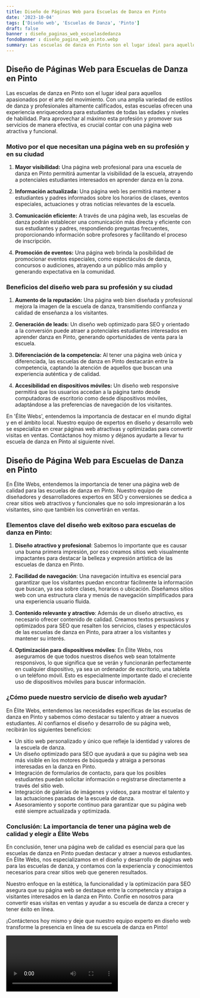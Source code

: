 ```yaml
---
title: Diseño de Páginas Web para Escuelas de Danza en Pinto
date: '2023-10-04'
tags: ['Diseño web', 'Escuelas de Danza', 'Pinto']
draft: false
banner : diseño_paginas_web_escuelasdedanza
fondoBanner : diseño_pagina_web_pinto.webp
summary: Las escuelas de danza en Pinto son el lugar ideal para aquellos apasionados por el arte del movimiento. Con una amplia variedad de estilos de danza y profesionales altamente calificados, estas escuelas ofrecen una experiencia enriquecedora para estudiantes de todas las edades y niveles de habilidad. Para aprovechar al máximo esta profesión y promover sus servicios de manera efectiva, es crucial contar con una página web atractiva y funcional.
---
```


## Diseño de Páginas Web para Escuelas de Danza en Pinto

Las escuelas de danza en Pinto son el lugar ideal para aquellos apasionados por el arte del movimiento. Con una amplia variedad de estilos de danza y profesionales altamente calificados, estas escuelas ofrecen una experiencia enriquecedora para estudiantes de todas las edades y niveles de habilidad. Para aprovechar al máximo esta profesión y promover sus servicios de manera efectiva, es crucial contar con una página web atractiva y funcional.

### Motivo por el que necesitan una página web en su profesión y en su ciudad

1. **Mayor visibilidad:** Una página web profesional para una escuela de danza en Pinto permitirá aumentar la visibilidad de la escuela, atrayendo a potenciales estudiantes interesados en aprender danza en la zona. 

2. **Información actualizada:** Una página web les permitirá mantener a estudiantes y padres informados sobre los horarios de clases, eventos especiales, actuaciones y otras noticias relevantes de la escuela.

3. **Comunicación eficiente:** A través de una página web, las escuelas de danza podrán establecer una comunicación más directa y eficiente con sus estudiantes y padres, respondiendo preguntas frecuentes, proporcionando información sobre profesores y facilitando el proceso de inscripción.

4. **Promoción de eventos:** Una página web brinda la posibilidad de promocionar eventos especiales, como espectáculos de danza, concursos o audiciones, atrayendo a un público más amplio y generando expectativa en la comunidad.

### Beneficios del diseño web para su profesión y su ciudad

1. **Aumento de la reputación:** Una página web bien diseñada y profesional mejora la imagen de la escuela de danza, transmitiendo confianza y calidad de enseñanza a los visitantes.

2. **Generación de leads:** Un diseño web optimizado para SEO y orientado a la conversión puede atraer a potenciales estudiantes interesados en aprender danza en Pinto, generando oportunidades de venta para la escuela.

3. **Diferenciación de la competencia:** Al tener una página web única y diferenciada, las escuelas de danza en Pinto destacarán entre la competencia, captando la atención de aquellos que buscan una experiencia auténtica y de calidad.

4. **Accesibilidad en dispositivos móviles:** Un diseño web responsive permitirá que los usuarios accedan a la página tanto desde computadoras de escritorio como desde dispositivos móviles, adaptándose a las preferencias de navegación de los visitantes.

En 'Élite Webs', entendemos la importancia de destacar en el mundo digital y en el ámbito local. Nuestro equipo de expertos en diseño y desarrollo web se especializa en crear páginas web atractivas y optimizadas para convertir visitas en ventas. Contáctanos hoy mismo y déjanos ayudarte a llevar tu escuela de danza en Pinto al siguiente nivel.

<GifSeo />

<Cta />

## Diseño de Página Web para Escuelas de Danza en Pinto

En Élite Webs, entendemos la importancia de tener una página web de calidad para las escuelas de danza en Pinto. Nuestro equipo de diseñadores y desarrolladores expertos en SEO y conversiones se dedica a crear sitios web atractivos y funcionales que no solo impresionarán a los visitantes, sino que también los convertirán en ventas. 

### Elementos clave del diseño web exitoso para escuelas de danza en Pinto:

1. **Diseño atractivo y profesional**: Sabemos lo importante que es causar una buena primera impresión, por eso creamos sitios web visualmente impactantes para destacar la belleza y expresión artística de las escuelas de danza en Pinto.

2. **Facilidad de navegación**: Una navegación intuitiva es esencial para garantizar que los visitantes puedan encontrar fácilmente la información que buscan, ya sea sobre clases, horarios o ubicación. Diseñamos sitios web con una estructura clara y menús de navegación simplificados para una experiencia usuario fluida.

3. **Contenido relevante y atractivo**: Además de un diseño atractivo, es necesario ofrecer contenido de calidad. Creamos textos persuasivos y optimizados para SEO que resalten los servicios, clases y espectáculos de las escuelas de danza en Pinto, para atraer a los visitantes y mantener su interés.

4. **Optimización para dispositivos móviles**: En Élite Webs, nos aseguramos de que todos nuestros diseños web sean totalmente responsivos, lo que significa que se verán y funcionarán perfectamente en cualquier dispositivo, ya sea un ordenador de escritorio, una tableta o un teléfono móvil. Esto es especialmente importante dado el creciente uso de dispositivos móviles para buscar información.

### ¿Cómo puede nuestro servicio de diseño web ayudar?

En Élite Webs, entendemos las necesidades específicas de las escuelas de danza en Pinto y sabemos cómo destacar su talento y atraer a nuevos estudiantes. Al confiarnos el diseño y desarrollo de su página web, recibirán los siguientes beneficios:

- Un sitio web personalizado y único que refleje la identidad y valores de la escuela de danza.
- Un diseño optimizado para SEO que ayudará a que su página web sea más visible en los motores de búsqueda y atraiga a personas interesadas en la danza en Pinto.
- Integración de formularios de contacto, para que los posibles estudiantes puedan solicitar información o registrarse directamente a través del sitio web.
- Integración de galerías de imágenes y videos, para mostrar el talento y las actuaciones pasadas de la escuela de danza.
- Asesoramiento y soporte continuo para garantizar que su página web esté siempre actualizada y optimizada.

### Conclusión: La importancia de tener una página web de calidad y elegir a Élite Webs

En conclusión, tener una página web de calidad es esencial para que las escuelas de danza en Pinto puedan destacar y atraer a nuevos estudiantes. En Élite Webs, nos especializamos en el diseño y desarrollo de páginas web para las escuelas de danza, y contamos con la experiencia y conocimientos necesarios para crear sitios web que generen resultados.

Nuestro enfoque en la estética, la funcionalidad y la optimización para SEO asegura que su página web se destaque entre la competencia y atraiga a visitantes interesados en la danza en Pinto. Confíe en nosotros para convertir esas visitas en ventas y ayudar a su escuela de danza a crecer y tener éxito en línea.

¡Contáctenos hoy mismo y deje que nuestro equipo experto en diseño web transforme la presencia en línea de su escuela de danza en Pinto!

<Video />

<CtaBot job='Escuelas de Danza' city='Pinto'/>

<Gmaps query='Pinto+españa+maps' />